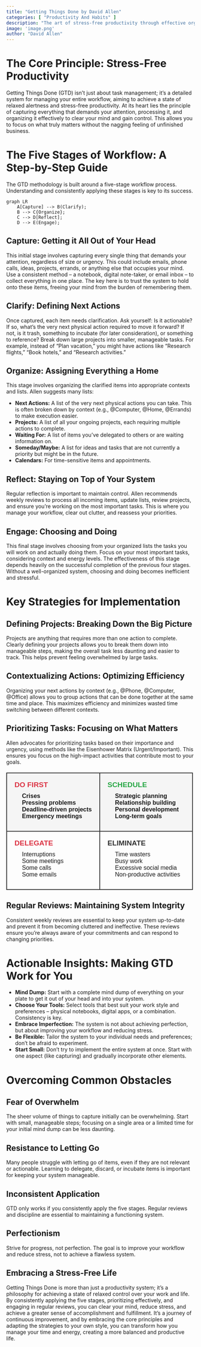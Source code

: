 ```yaml
---
title: "Getting Things Done by David Allen"
categories: [ "Productivity And Habits" ]
description: "The art of stress-free productivity through effective organization and task management"
image: 'image.png'
author: "David Allen"
---
```

# The Core Principle: Stress-Free Productivity

Getting Things Done (GTD) isn't just about task management; it's a detailed system for managing your entire workflow, aiming to achieve a state of relaxed alertness and stress-free productivity.  At its heart lies the principle of capturing everything that demands your attention, processing it, and organizing it effectively to clear your mind and gain control.  This allows you to focus on what truly matters without the nagging feeling of unfinished business.


# The Five Stages of Workflow:  A Step-by-Step Guide

The GTD methodology is built around a five-stage workflow process. Understanding and consistently applying these stages is key to its success.

```mermaid
graph LR
    A[Capture] --> B(Clarify);
    B --> C{Organize};
    C --> D[Reflect];
    D --> E(Engage);
```

## Capture: Getting it All Out of Your Head

This initial stage involves capturing every single thing that demands your attention, regardless of size or urgency.  This could include emails, phone calls, ideas, projects, errands, or anything else that occupies your mind.  Use a consistent method – a notebook, digital note-taker, or email inbox – to collect everything in one place.  The key here is to trust the system to hold onto these items, freeing your mind from the burden of remembering them.

## Clarify: Defining Next Actions

Once captured, each item needs clarification. Ask yourself: Is it actionable? If so, what’s the very next physical action required to move it forward? If not, is it trash, something to incubate (for later consideration), or something to reference?  Break down large projects into smaller, manageable tasks.  For example, instead of "Plan vacation," you might have actions like "Research flights," "Book hotels," and "Research activities."

## Organize: Assigning Everything a Home

This stage involves organizing the clarified items into appropriate contexts and lists.  Allen suggests many lists:

* **Next Actions:** A list of the very next physical actions you can take. This is often broken down by context (e.g., @Computer, @Home, @Errands) to make execution easier.
* **Projects:** A list of all your ongoing projects, each requiring multiple actions to complete.
* **Waiting For:** A list of items you've delegated to others or are waiting information on.
* **Someday/Maybe:** A list for ideas and tasks that are not currently a priority but might be in the future.
* **Calendars:** For time-sensitive items and appointments.

## Reflect: Staying on Top of Your System

Regular reflection is important to maintain control. Allen recommends weekly reviews to process all incoming items, update lists, review projects, and ensure you're working on the most important tasks. This is where you manage your workflow, clear out clutter, and reassess your priorities.

## Engage: Choosing and Doing

This final stage involves choosing from your organized lists the tasks you will work on and actually doing them.  Focus on your most important tasks, considering context and energy levels.  The effectiveness of this stage depends heavily on the successful completion of the previous four stages.  Without a well-organized system, choosing and doing becomes inefficient and stressful.


# Key Strategies for Implementation

## Defining Projects: Breaking Down the Big Picture

Projects are anything that requires more than one action to complete.  Clearly defining your projects allows you to break them down into manageable steps, making the overall task less daunting and easier to track.  This helps prevent feeling overwhelmed by large tasks.

## Contextualizing Actions: Optimizing Efficiency

Organizing your next actions by context (e.g., @Phone, @Computer, @Office) allows you to group actions that can be done together at the same time and place. This maximizes efficiency and minimizes wasted time switching between different contexts.

## Prioritizing Tasks: Focusing on What Matters

Allen advocates for prioritizing tasks based on their importance and urgency, using methods like the Eisenhower Matrix (Urgent/Important). This ensures you focus on the high-impact activities that contribute most to your goals.

```{=html}
<style>
.matrix-table {
    border-collapse: collapse;
    width: 100%;
    max-width: 800px;
    margin: 20px auto;
    font-family: Arial, sans-serif;
}

.matrix-table th, .matrix-table td {
    border: 2px solid #333;
    padding: 20px;
    text-align: left;
    width: 50%;
}

.matrix-table th {
    background-color: #f5f5f5;
    font-weight: bold;
}

.quadrant-title {
    font-size: 1.2em;
    color: #333;
    margin-bottom: 10px;
    font-weight: bold;
}

.urgent {
    color: #dc3545;
}

.not-urgent {
    color: #28a745;
}

.important {
    font-weight: bold;
}

.task-list {
    margin: 10px 0;
    padding-left: 20px;
}

.matrix-header {
    text-align: center;
    font-size: 1.5em;
    margin-bottom: 20px;
    color: #333;
}
</style>
<table class="matrix-table">
        <tr>
            <th>
                <div class="quadrant-title urgent important">DO FIRST</div>
                <ul class="task-list">
                    <li>Crises</li>
                    <li>Pressing problems</li>
                    <li>Deadline-driven projects</li>
                    <li>Emergency meetings</li>
                </ul>
            </th>
            <th>
                <div class="quadrant-title not-urgent important">SCHEDULE</div>
                <ul class="task-list">
                    <li>Strategic planning</li>
                    <li>Relationship building</li>
                    <li>Personal development</li>
                    <li>Long-term goals</li>
                </ul>
            </th>
        </tr>
        <tr>
            <td>
                <div class="quadrant-title urgent">DELEGATE</div>
                <ul class="task-list">
                    <li>Interruptions</li>
                    <li>Some meetings</li>
                    <li>Some calls</li>
                    <li>Some emails</li>
                </ul>
            </td>
            <td>
                <div class="quadrant-title">ELIMINATE</div>
                <ul class="task-list">
                    <li>Time wasters</li>
                    <li>Busy work</li>
                    <li>Excessive social media</li>
                    <li>Non-productive activities</li>
                </ul>
            </td>
        </tr>
</table>
```

## Regular Reviews: Maintaining System Integrity

Consistent weekly reviews are essential to keep your system up-to-date and prevent it from becoming cluttered and ineffective. These reviews ensure you're always aware of your commitments and can respond to changing priorities.


# Actionable Insights: Making GTD Work for You

* **Mind Dump:** Start with a complete mind dump of everything on your plate to get it out of your head and into your system.
* **Choose Your Tools:** Select tools that best suit your work style and preferences – physical notebooks, digital apps, or a combination.  Consistency is key.
* **Embrace Imperfection:**  The system is not about achieving perfection, but about improving your workflow and reducing stress.
* **Be Flexible:** Tailor the system to your individual needs and preferences; don't be afraid to experiment.
* **Start Small:** Don't try to implement the entire system at once.  Start with one aspect (like capturing) and gradually incorporate other elements.

# Overcoming Common Obstacles

## Fear of Overwhelm

The sheer volume of things to capture initially can be overwhelming. Start with small, manageable steps; focusing on a single area or a limited time for your initial mind dump can be less daunting.

## Resistance to Letting Go

Many people struggle with letting go of items, even if they are not relevant or actionable.  Learning to delegate, discard, or incubate items is important for keeping your system manageable.

## Inconsistent Application

GTD only works if you consistently apply the five stages.  Regular reviews and discipline are essential to maintaining a functioning system.

## Perfectionism

Strive for progress, not perfection.  The goal is to improve your workflow and reduce stress, not to achieve a flawless system.


## Embracing a Stress-Free Life

Getting Things Done is more than just a productivity system; it's a philosophy for achieving a state of relaxed control over your work and life.  By consistently applying the five stages, prioritizing effectively, and engaging in regular reviews, you can clear your mind, reduce stress, and achieve a greater sense of accomplishment and fulfillment.  It's a journey of continuous improvement, and by embracing the core principles and adapting the strategies to your own style, you can transform how you manage your time and energy, creating a more balanced and productive life.

